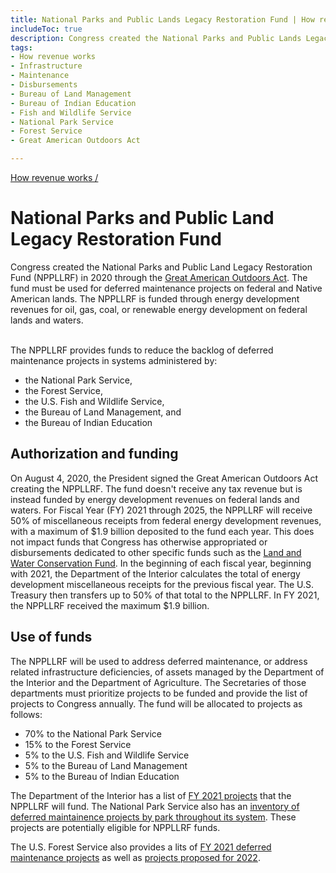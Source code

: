 ```yaml
---
title: National Parks and Public Lands Legacy Restoration Fund | How revenue works
includeToc: true
description: Congress created the National Parks and Public Lands Legacy Restoration Fund (NPPLLRF) in 2020 through the Great American Outdoors Act. The fund went into effect on January 1, 1965. It supports preservation, development, and access to outdoor lands for public recreation. The fund must be used for deferred maintenance projects on federal and Native American lands. The NPPLLRF is funded energy development revenues for oil, gas, coal, or renewable energy development on federal lands and waters.
tags:
- How revenue works
- Infrastructure
- Maintenance
- Disbursements
- Bureau of Land Management
- Bureau of Indian Education
- Fish and Wildlife Service
- National Park Service
- Forest Service
- Great American Outdoors Act

---
```


[How revenue works /](/how-revenue-works/)

# National Parks and Public Land Legacy Restoration Fund

Congress created the National Parks and Public Land Legacy Restoration Fund (NPPLLRF) in 2020 through the [Great American Outdoors Act](https://www.congress.gov/bill/116th-congress/house-bill/1957). The fund must be used for deferred maintenance projects on federal and Native American lands. The NPPLLRF is funded through energy development revenues for oil, gas, coal, or renewable energy development on federal lands and waters. <br /><br />

The NPPLLRF provides funds to reduce the backlog of deferred maintenance projects in systems administered by:
- the National Park Service,
- the Forest Service,
- the U.S. Fish and Wildlife Service,
- the Bureau of Land Management, and
- the Bureau of Indian Education

## Authorization and funding

On August 4, 2020, the President signed the Great American Outdoors Act creating the NPPLLRF. The fund doesn't receive any tax revenue but is instead funded by energy development revenues on federal lands and waters. For <GlossaryTerm>Fiscal Year (FY)</GlossaryTerm> 2021 through 2025, the NPPLLRF will receive 50% of <GlossaryTerm>miscellaneous receipts</GlossaryTerm> from federal energy development revenues, with a maximum of $1.9 billion deposited to the fund each year. This does not impact funds that Congress has otherwise <GlossaryTerm>appropriated</GlossaryTerm> or disbursements dedicated to other specific funds such as the [Land and Water Conservation Fund](../lwcf). In the beginning of each fiscal year, beginning with 2021, the Department of the Interior calculates the total of energy development miscellaneous receipts for the previous fiscal year. The U.S. Treasury then transfers up to 50% of that total to the NPPLLRF. In FY 2021, the NPPLLRF received the maximum $1.9 billion. <br />

## Use of funds
The NPPLLRF will be used to address deferred maintenance, or address related infrastructure deficiencies, of assets managed by the Department of the Interior and the Department of Agriculture. The Secretaries of those departments must prioritize projects to be funded and provide the list of projects to Congress annually. The fund will be allocated to projects as follows:
- 70% to the National Park Service
- 15% to the Forest Service
- 5% to the U.S. Fish and Wildlife Service
- 5% to the Bureau of Land Management
- 5% to the Bureau of Indian Education

The Department of the Interior has a list of [FY 2021 projects](https://www.doi.gov/sites/doi.gov/files/doi-fy21-gaoa-dm-projects.pdf) that the NPPLLRF will fund. The National Park Service also has an [inventory of deferred maintainence projects by park throughout its system](https://npgallery.nps.gov/GetAsset/589145f1-b816-483f-983f-676296f8f8a1/original). These projects are potentially eligible for NPPLLRF funds.

The U.S. Forest Service also provides a lits of [FY 2021 deferred maintenance projects](https://www.fs.usda.gov/sites/default/files/GAOA-DM-Project-List-11092020.pdf) as well as [projects proposed for 2022](https://www.fs.usda.gov/managing-land/gaoa).
